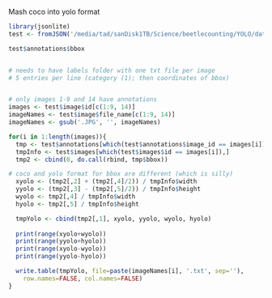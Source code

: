 

Mash coco into yolo format 

```r
library(jsonlite)
test <- fromJSON('/media/tad/sanDisk1TB/Science/beetlecounting/YOLO/datasets/train/annotations/instances_default.json' )

test$annotations$bbox


# needs to have labels folder with one txt file per image 
# 5 entries per line (category (1); then coordinates of bbox)


# only images 1-9 and 14 have annotations
images <- test$image$id[c(1:9, 14)]
imageNames <- test$image$file_name[c(1:9, 14)]
imageNames <- gsub('.JPG', '', imageNames)

for(i in 1:length(images)){
  tmp <- test$annotations[which(test$annotations$image_id == images[i]),]
  tmpInfo <- test$images[which(test$images$id == images[i]),]
  tmp2 <- cbind(0, do.call(rbind, tmp$bbox))

# coco and yolo format for bbox are different (which is silly)
  xyolo <- (tmp2[,2] + (tmp2[,4]/2)) / tmpInfo$width
  yyolo <- (tmp2[,3] - (tmp2[,5]/2)) / tmpInfo$height
  wyolo <- tmp2[,4] / tmpInfo$width
  hyolo <- tmp2[,5] / tmpInfo$height

  tmpYolo <- cbind(tmp2[,1], xyolo, yyolo, wyolo, hyolo)
  
  print(range(xyolo+wyolo))
  print(range(yyolo+hyolo))
  print(range(xyolo-wyolo))
  print(range(yyolo-hyolo))

  write.table(tmpYolo, file=paste(imageNames[i], '.txt', sep=''), 
    row.names=FALSE, col.names=FALSE)
}



```

